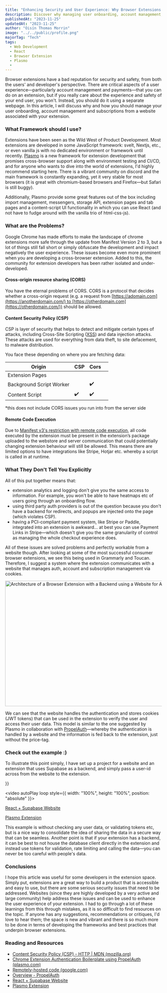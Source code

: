 ---
title: "Enhancing Security and User Experience: Why Browser Extensions Should Have an Associated Website"
description: Discover why managing user onboarding, account management, and subscriptions from a separate website can enhance the security and user experience of your browser extension.
publishedAt: "2023-11-25"
updatedAt: "2023-11-25"
author: "Oisín Thomas Morrin"
image: "../../public/profile.png"
majorTag: "Tech"
tags:
  - Web Development
  - React
  - Browser Extension
  - Plasmo
  -
---

Browser extensions have a bad reputation for security and safety, from both the users' and developer's perspective. There are critical aspects of a user experience—particularly account management and payments—that you can do on an extension, but if you really care about the experience and safety of your end user, you won't. Instead, you should do it using a separate webpage. In this article, I will discuss why and how you should manage your user onboarding, account management and subscriptions from a website associated with your extension.

### What Framework should I use?

Extensions have been seen as the Wild West of Product Development. Most extensions are developed in some JavaScript framework: svelt, Nextjs, etc., or even vanilla js with no dedicated environment or framework until recently. [Plasmo](https://www.plasmo.com/) is a new framework for extension development that promises cross-browser support along with environment testing and CI/CD, and for anyone who wants to dive into the world of extensions, I'd highly recommend starting here. There is a vibrant community on discord and the main framework is constantly expanding, yet it very stable for most browsers (it is great with chromium-based browsers and Firefox—but Safari is still buggy).

Additionally, Plasmo provide some great features out of the box including import management, messengers, storage API, extension pages and tab pages and a content-script UI functionality in which you can use React (and not have to fudge around with the vanilla trio of html-css-js).

### What are the Problems?

Google Chrome has made efforts to make the landscape of chrome extensions more safe through the update from Manifest Version 2 to 3, but a lot of things still fall short or simply obfuscate the development and impact negatively the user experience. These issues become even more prominent when you are developing a cross-browser extension. Added to this, the community for extension developers has been rather isolated and under-developed.

#### Cross-origin resource sharing (CORS)

You have the eternal problems of CORS. CORS is a protocol that decides whether a cross-origin request (e.g. a request from [https://adomain.com](https://anotherdomain.com/) to [https://otherdomain.com](https://otherdomain.com/)) should be allowed.

#### Content Security Policy (CSP)

CSP is layer of security that helps to detect and mitigate certain types of attacks, including Cross-Site Scripting ([XSS](https://developer.mozilla.org/en-US/docs/Glossary/Cross-site_scripting)) and data injection attacks. These attacks are used for everything from data theft, to site defacement, to malware distribution.

You face these depending on where you are fetching data:
<table>
    <thead>
        <tr>
            <th>Origin</th>
            <th>CSP</th>
            <th>Cors</th>
            <th></th>
        </tr>
    </thead>
    <tbody>
        <tr>
            <td>Extension Pages</td>
            <td></td>
            <td></td>
            <td></td>
        </tr>
        <tr>
            <td>Background Script Worker</td>
            <td></td>
            <td>✔️</td>
            <td></td>
        </tr>
        <tr>
            <td>Content Script</td>
            <td>✔️</td>
            <td>✔️</td>
            <td></td>
        </tr>
    </tbody>
</table>




\*this does not include CORS issues you run into from the server side

#### Remote Code Execution

Due to [Manifest v3's restriction with remote code execution](https://developer.chrome.com/docs/extensions/mv3/intro/mv3-overview/#remotely-hosted-code), all code executed by the extension must be present in the extension’s package uploaded to the webstore and server communication that could potentially changing extension behaviour will still be allowed. This means there are limited options to have integrations like Stripe, Hotjar etc. whereby a script is called in at runtime.

### What They Don't Tell You Explicitly

All of this put together means that:

- extension analytics and logging don't give you the same access to information. For example, you won't be able to have heatmaps etc of users going through an onboarding flow.
- using third party auth providers is out of the question because you don't have a backend for redirects, and popups are injected onto the page (which violates CSP).
- having a PCI-compliant payment system, like Stripe or Paddle, integrated into an extension is awkward... at best you can use Payment Links in Stripe—which doesn't give you the same granularity of control as managing the whole checkout experience does.

All of these issues are solved problems and perfectly workable from a website though. After looking at some of the most successful consumer browser extensions, we see this being used in Grammarly and Toucan. Therefore, I suggest a system where the extension communicates with a website that manages auth, account and subscription management via cookies.

<div
  style={{
    display: "flex",
    flexDirection: "column",
    alignItems: "center",
    justifyContent: "center",
    textAlign: "center",
  }}
>
  <Image
    src="/Backend for Chrome Extension.png"
    width="618"
    height="404"
    alt="Architecture of a Browser Extension with a Backend using a Website for Authentication"
    sizes="100vw"
  />
</div>

We can see that the website handles the authentication and stores cookies (JWT tokens) that can be used in the extension to verify the user and access their user data. This model is similar to the one suggested by Plasmo in collaboration with [PropelAuth](https://www.plasmo.com/blog/posts/chrome-extension-auth-boilerplate-propelauth)—whereby the authentication is handled by a website and the information is fed back to the extension, just without the price-tag.

### Check out the example :)

To illustrate this point simply, I have set up a project for a website and an extension that uses Supabase as a backend, and simply pass a user-id across from the website to the extension.

<div
  style={{
    width: "100%",
    height: 0,
    paddingBottom: "60%",
    position: "relative",
    marginBottom: "2rem"

  }}
>
<video autoPlay loop  style={{ width: "100%", height: "100%", position: "absolute" }}>
        <source src="/extension_with_cookies.mp4" />
      </video>
</div>

  

[React + Supabase Website](https://github.com/OisinThomasMorrin/react-auth-with-supabase)

[Plasmo Extension](https://github.com/OisinThomasMorrin/cookie-auth) 

This example is without checking any user data, or validating tokens etc, but is a nice way to consolidate the idea of sharing the data in a secure way that can be seamless. Another point is that if your extension has a backend, it can be best to not house the database client directly in the extension and instead use tokens for validation, rate limiting and calling the data—you can never be too careful with people's data.

### Conclusions

I hope this article was useful for some developers in the extension space. Simply put, extensions are a great way to build a product that is accessible and easy to use, but there are some serious security issues that need to be addressed. Websites (since they are highly developed by a very active and large community) help address these issues and can be used to enhance the user experience of your extension. I had to go through a lot of these learnings from this through mistakes, as it is so difficult to find resources on the topic. If anyone has any suggestions, recommendations or critiques, I'd love to hear them; the space is new and vibrant and there is so much more to be done in terms of developing the frameworks and best practices that underpin browser extensions.

### Reading and Resources

- [Content Security Policy (CSP) - HTTP | MDN (mozilla.org)](https://developer.mozilla.org/en-US/docs/Web/HTTP/CSP)
- [Chrome Extension Authentication Boilerplate using PropelAuth (plasmo.com)](https://www.plasmo.com/blog/posts/chrome-extension-auth-boilerplate-propelauth)
- [Remotely-hosted code (google.com)](https://groups.google.com/a/chromium.org/g/chromium-extensions/c/ks--r5hDNQ0)
- [Overview - PropelAuth](https://docs.propelauth.com/overview)
- [React + Supabase Website](https://github.com/OisinThomasMorrin/react-auth-with-supabase)
- [Plasmo Extension](https://github.com/OisinThomasMorrin/cookie-auth)
